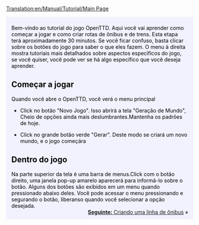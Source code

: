[[Translation:en/Manual/Tutorial/Main Page]]

{{en/-}}
{{en/Tabs|5|1
|es/Manual/Tutorial/Tutorial|1. Inicio<!--
-->|pt/Manual/Tutorial/Autocarros (Ônibus)|2. Ônibus<!--
-->|pt/Manual/Tutorial/Comboios (Trens)|3. Trens<!--
-->|pt/Manual/Tutorial/Aviões|4. Aviões<!--
-->|pt/Manual/Tutorial/Fim|5. Final}}
<div style="padding:.5em 1em 1em 1em; border-top:none; background-color:#f1f2fe; color:#000;">

Bem-vindo ao tutorial do jogo OpenTTD. Aqui você vai aprender como começar a jogar e como criar rotas de ônibus e de trens. Esta etapa terá aproximadamente 30 minutos. Se você ficar confuso, basta clicar sobre os botões do jogo para saber o que eles fazem. O menu à direita mostra tutoriais mais detalhados sobre aspectos específicos do jogo, se você quiser, você pode ver se há algo específico que você deseja aprender.

==Começar a jogar==
{{en/Phototable|[[File:en/Menu Principal.jpeg|Menu principal do OpenTTD]]|Menú principal de OpenTTD.|center}}
Quando você abre o OpenTTD, você verá o menu principal

*Click no botão "Novo Jogo". Isso abrirá a tela "Geração de Mundo", Cheio de opções ainda mais deslumbrantes.Mantenha os padrões de hoje.

{{en/Phototable|[[File:en/Geração de mundo.jpeg ]]|Diálogo de geração de mundo. As quatro imagens na parte superior permitem a alteração do clima. Vamos deixar todas as opções como estão para este tutorial|center}}

*Click no grande botão verde "Gerar". Deste modo se criará um novo mundo, e o jogo começára

==Dentro do jogo==
{{en/Phototable|[[File:es/Manual/Tutorial/Aftergamestart.png|320px]]|Assim começa um novo jogo.|right}}

Na parte superior da tela é uma barra de menus.Click com o botão direito, uma janela pop-up amarelo aparecerá para informá-lo sobre o botão. Alguns dos botões são exibidos em um menu quando pressionado abaixo deles. Você pode acessar o menu pressionando e segurando o botão, liberanso quando você selecionar a opção desejada.
<br style="clear:both;">
<span style="float: right">[[pt/Manual/Tutorial/Autocarros (Ônibus)|'''Seguinte:''' Criando uma linha de ônibus]] &raquo;</span>

</div>